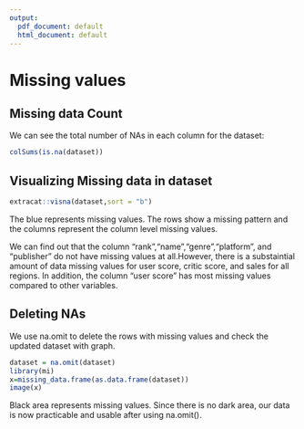```yaml
---
output:
  pdf_document: default
  html_document: default
---
```

# Missing values

## Missing data Count
We can see the total number of NAs in each column for the dataset:
```r
colSums(is.na(dataset))
```

## Visualizing Missing data in dataset
```r
extracat::visna(dataset,sort = "b")
```

The blue represents missing values. The rows show a missing pattern and the columns represent the column level missing values. 

We can find out that the column "rank","name","genre","platform", and "publisher" do not have missing values at all.However, there is a substaintial amount of data missing values for user score, critic score, and sales for all regions. In addition, the column "user score" has most missing values compared to other variables. 

## Deleting NAs

We use na.omit to delete the rows with missing values and check the updated dataset with graph.

```r
dataset = na.omit(dataset)
library(mi)
x=missing_data.frame(as.data.frame(dataset))
image(x)
```

Black area represents missing values. Since there is no dark area, our data is now practicable and usable after using na.omit().
